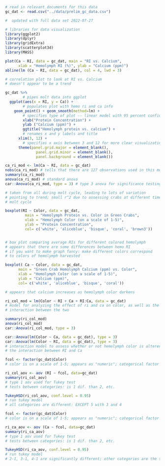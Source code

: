```r

# read in relevant documents for this data
gc_dat <- read.csv("../data/prelim_gc_data.csv")

#  updated with full data set 2022-07-27

# libraries for data visualization
library(ggplot2)
library(dplyr)
library(gridExtra)
library(scatterplot3d)
library(MASS)

```

```r

plot(Ca ~ RI, data = gc_dat, main = "RI vs. Calcium",
      xlab = "Hemolymph RI (%)", ylab = "Calcium (ppm)")
abline(lm (Ca ~ RI, data = gc_dat), col = 4, lwd = 3)

# correlation plot to look at RI vs. Calcium
# doesn't appear to be a trend

```

```r

gc_dat %>% 
        # pipes molt data into ggplot
  ggplot(aes(x = RI, y = Ca)) + 
        # populates plot with hemo ri and ca info
    geom_point() + geom_smooth(method=lm) + 
        # specifies type of plot -- linear model with 95 percent confidence
        xlab("Protein Concentration") + 
        ylab ("Calcium (ppm)") +
        ggtitle("Hemolymph protein vs. calcium") +
        # renames x and y labels and title
      xlim(3, 12) + 
        # specifies x axis between 3 and 12 for more clear visualization
      theme(panel.grid.major = element_blank(),
              panel.grid.minor = element_blank(), 
              panel.background = element_blank())

```

```r

ca_ri_mod <- lm(Ca ~ RI, data = gc_dat)
nobs(ca_ri_mod) # tells that there are 127 observations used in this model
summary(ca_ri_mod)
anova(ca_ri_mod) # standard anova
car::Anova(ca_ri_mod, type = 3) # type 3 anova for significance testing

# taken from all during molt cycle, leading to lots of variation
# pointing to trend; small r^2 due to assessing crabs at different times of
# molt cycle
```

```r

boxplot(RI ~ Color, data = gc_dat,
         main = "Hemolymph Protein vs. Color in Green Crabs", 
         xlab = "Hemolymph Color (on a scale of 1-5)", 
         ylab = "Protein Concentration", 
         col= c('white', 'aliceblue', 'bisque', 'coral', 'brown3'))


# box plot comparing average RIs for different colored hemolymph
# appears that there are some differences between hemo RI 
# if you want to make graph fancy: make different colors correspond 
# to colors of hemolymph harvested
```

```r

boxplot( Ca ~ Color, data = gc_dat, 
      main = "Green Crab Hemolymph Calcium (ppm) vs. Color",
      xlab = "Hemolymph Color (on a scale of 1-5)",
      ylab = "Calcium (ppm)",
      col= c('white', 'aliceblue', 'bisque', 'coral'))

# appears that calcium increases as hemolymph color darkens
```


```r

ri_col_mod = lm(Color ~ RI + Ca + RI:Ca, data = gc_dat)
# model for analyzing the effect of ri and ca on color, as well as the
# interaction between the two

summary(ri_col_mod)
anova(ri_col_mod)
car::Anova(ri_col_mod, type = 3)

car::Anova(lm(Color ~ Ca, data = gc_dat), type = 3)
car::Anova(lm(Color ~ RI, data = gc_dat), type = 3)
# interaction model to assess whether or not hemolymph color is altered by
# the interaction between RI and Ca
```

```r

fcol <- factor(gc_dat$Color)
# color is on a scale of 1-5; appears as "numeric"; categorical factor

ri_col_aov <- aov (RI ~ fcol, data=gc_dat)
summary(ri_col_aov)
# type 1 aov used for Tukey test
# tests between categories: is 1 dif. than 2, etc.

TukeyHSD(ri_col_aov, conf.level = 0.95) 
# run tukey model
# all categories are different: EXCEPT 5 with 3 and 4
```

```r

fcol <- factor(gc_dat$Color)
# color is on a scale of 1-5; appears as "numeric"; categorical factor

ri_ca_aov <- aov (Ca ~ fcol, data=gc_dat)
summary(ri_ca_aov)
# type 1 aov used for Tukey test
# tests between categories: is 1 dif. than 2, etc.

TukeyHSD(ri_ca_aov, conf.level = 0.95) 
# run tukey model
# 2-1, 3-1, 4-1 are significantly different; other categories are the same
```